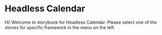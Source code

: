 
<Meta title="Introduction" />

# Headless Calendar

Hi! Welcome to storybook for Headless Calendar. Please select one of the stories for specific framework in the menu on the left.

